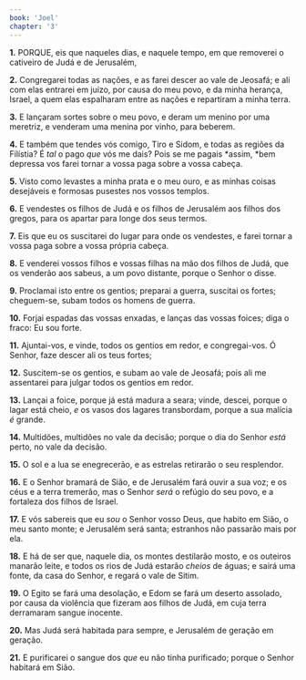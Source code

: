 ```yaml
---
book: 'Joel'
chapter: '3'
---
```


**1.** PORQUE, eis que naqueles dias, e naquele tempo, em que removerei o cativeiro de Judá e de Jerusalém,

**2.** Congregarei todas as nações, e as farei descer ao vale de Jeosafá; e ali com elas entrarei em juízo, por causa do meu povo, e da minha herança, Israel, a quem elas espalharam entre as nações e repartiram a minha terra.

**3.** E lançaram sortes sobre o meu povo, e deram um menino por uma meretriz, e venderam uma menina por vinho, para beberem.

**4.** E também que tendes vós comigo, Tiro e Sidom, e todas as regiões da Filístia? É *tal* o pago *que* vós me dais? Pois se me pagais *assim, *bem depressa vos farei tornar a vossa paga sobre a vossa cabeça.

**5.** Visto como levastes a minha prata e o meu ouro, e as minhas coisas desejáveis e formosas pusestes nos vossos templos.

**6.** E vendestes os filhos de Judá e os filhos de Jerusalém aos filhos dos gregos, para os apartar para longe dos seus termos.

**7.** Eis que eu os suscitarei do lugar para onde os vendestes, e farei tornar a vossa paga sobre a vossa própria cabeça.

**8.** E venderei vossos filhos e vossas filhas na mão dos filhos de Judá, que os venderão aos sabeus, a um povo distante, porque o Senhor o disse.

**9.** Proclamai isto entre os gentios; preparai a guerra, suscitai os fortes; cheguem-se, subam todos os homens de guerra.

**10.** Forjai espadas das vossas enxadas, e lanças das vossas foices; diga o fraco: Eu sou forte.

**11.** Ajuntai-vos, e vinde, todos os gentios em redor, e congregai-vos. Ó Senhor, faze descer ali os teus fortes;

**12.** Suscitem-se os gentios, e subam ao vale de Jeosafá; pois ali me assentarei para julgar todos os gentios em redor.

**13.** Lançai a foice, porque já está madura a seara; vinde, descei, porque o lagar está cheio, *e* os vasos dos lagares transbordam, porque a sua malícia *é* grande.

**14.** Multidões, multidões no vale da decisão; porque o dia do Senhor *está* perto, no vale da decisão.

**15.** O sol e a lua se enegrecerão, e as estrelas retirarão o seu resplendor.

**16.** E o Senhor bramará de Sião, e de Jerusalém fará ouvir a sua voz; e os céus e a terra tremerão, mas o Senhor *será* o refúgio do seu povo, e a fortaleza dos filhos de Israel.

**17.** E vós sabereis que eu *sou* o Senhor vosso Deus, que habito em Sião, o meu santo monte; e Jerusalém será santa; estranhos não passarão mais por ela.

**18.** E há de ser que, naquele dia, os montes destilarão mosto, e os outeiros manarão leite, e todos os rios de Judá estarão *cheios* de águas; e sairá uma fonte, da casa do Senhor, e regará o vale de Sitim.

**19.** O Egito se fará uma desolação, e Edom se fará um deserto assolado, por causa da violência que fizeram aos filhos de Judá, em cuja terra derramaram sangue inocente.

**20.** Mas Judá será habitada para sempre, e Jerusalém de geração em geração.

**21.** E purificarei o sangue dos *que* eu não tinha purificado; porque o Senhor habitará em Sião.
